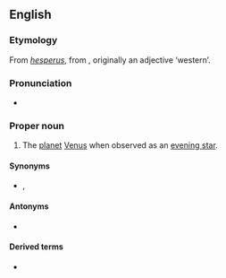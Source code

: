 {{also|hesperus}}

==English==
{{wikipedia|lang=en}}

===Etymology===
From {{uder|en|la|-}} ''[[hesperus]]'', from {{uder|en|grc|ἕσπερος}}, originally an adjective ‘western’.

===Pronunciation===
* {{IPA|en|/ˈhɛspəɹəs/}}

===Proper noun===
{{en-proper noun}}

# The [[planet]] [[Venus]] when observed as an [[evening star]].

====Synonyms====
* {{l|en|Vesper}}, {{l|en|Venus}}

====Antonyms====
* {{l|en|Phosphorus}}

====Derived terms====
* {{l|en|Hesperian}}
